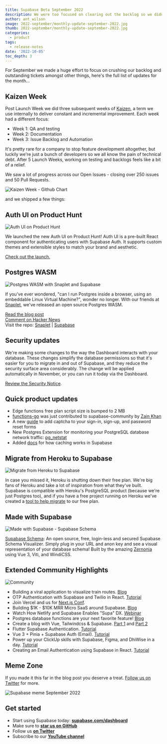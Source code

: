 ```yaml
---
title: Supabase Beta September 2022
description: We were too focused on clearing out the backlog so we didn't ship anything new last month... or did we?!
author: ant_wilson
image: 2022-september/monthly-update-september-2022.jpg
thumb: 2022-september/monthly-update-september-2022.jpg
categories:
  - product
tags:
  - release-notes
date: '2022-10-05'
toc_depth: 3
---
```


For September we made a huge effort to focus on crushing our backlog and outstanding tickets amongst other things, here's the full list of updates for the month...

## Kaizen Week

Post Launch Week we did three subsequent weeks of [Kaizen](https://en.wikipedia.org/wiki/Kaizen), a term we use internally to deliver constant and incremental improvement. Each week had a different focus:

- Week 1: QA and testing
- Week 2: Documentation
- Week 3: Issue Backlog and Automation

It's pretty rare for a company to stop feature development altogether, but luckily we're just a bunch of developers so we all know the pain of technical debt. After 5 Launch Weeks, working on testing and backlogs feels like a bit of a relief.

We saw a lot of progress across our Open Issues - closing over 250 issues and 50 Pull Requests.

![Kaizen Week - Github Chart](/images/blog/2022-september/kaizen.jpg)

and we shipped a few things:

## Auth UI on Product Hunt

![Auth UI on Product Hunt](/images/blog/2022-september/auth-ui-product-hunt.png)

We launched the new Auth UI on Product Hunt! Auth UI is a pre-built React component for authenticating users with Supabase Auth. It supports custom themes and extensible styles to match your brand and aesthetic.

[Check out the launch.](https://www.producthunt.com/posts/auth-ui-login-ui-for-your-web-app)

## Postgres WASM

![Postgres WASM with Snaplet and Supabase](/images/blog/2022-september/postgres-wasm.jpg)

If you've ever wondered, "can I run Postgres inside a browser, using an embeddable Linux Virtual Machine?", wonder no longer. With our friends at [Snaplet](https://www.snaplet.dev/?utm_campaign=Beta%20update%20emails&utm_source=hs_email&utm_medium=email&_hsenc=p2ANqtz-8u0x9grbiydYqh56hC_8Dta4ZiTdWbW0eXWkVCnUEUGWWoVDFXCpWzJWImkLfM-lG-o2JX), we've released an open source Postgres WASM.

[Read the blog post](https://supabase.com/blog/postgres-wasm) <br/>
[Comment on Hacker News](https://news.ycombinator.com/item?id=33067962) <br/>
Visit the repo: [Snaplet](https://github.com/snaplet/postgres-wasm) | [Supabase](https://github.com/supabase-community/postgres-wasm)

## Security updates

We're making some changes to the way the Dashboard interacts with your database. These changes simplify the database permissions so that it's easier for you to migrate in and out of Supabase, and they reduce the security surface area considerably. The change will be applied automatically in November, or you can run it today via the Dashboard.

[Review the Security Notice](https://github.com/supabase/supabase/discussions/9314).

## Quick product updates

- Edge functions free plan script size is bumped to 2 MB
- [functions-go](https://github.com/supabase-community/functions-go) was just contributed to supabase-community by [Zain Khan](https://twitter.com/Za1n_K)
- A new [guide](https://supabase.com/docs/guides/auth/auth-captcha) to add captcha to your sign-in, sign-up, and password reset forms
- New Postgres Extension for monitoring your PostgreSQL database network traffic: [pg_netstat](https://github.com/supabase/pg_netstat)
- Added [docs](https://supabase.com/docs/guides/storage/cdn/fundamentals) for how caching works in Supabase

## Migrate from Heroku to Supabase

![Migrate from Heroku to Supabase](/images/blog/2022-september/migrate-from-heroku-to-supabase.jpg)

In case you missed it, Heroku is shutting down their free plan. We're big fans of Heroku and take a lot of inspiration from what they've built. Supabase is compatible with Heroku's PostgreSQL product (because we're just Postgres too), and if you have a free project running on Heroku we've created a [tool to help migrate](https://migrate.supabase.com/) to our free plan.

## Made with Supabase

![Made with Supabase - Supabase Schema](/images/blog/2022-september/madewithsupabase.jpg)

[Supabase Schema](https://supabase-schema.vercel.app/): An open source, free, login-less and secured Supabase Schema Visualizer. Simply plug in your URL and anon key and see a visual representation of your database schema! Built by the amazing [Zernonia](https://twitter.com/zernonia) using Vue 3, Viti, and WindiCSS.

## Extended Community Highlights

![Community](/images/blog/2022-june/community.jpg)

- Building a viral application to visualize train routes. [Blog](https://vercel.com/blog/building-a-viral-application-to-visualize-train-routes)
- OTP Authentication with Supabase and Twilio in React. [Tutorial](https://refine.dev/blog/supabase-twilio-otp-authentication-in-react/)
- Join Vercel and us for [Next.js Conf](https://nextjs.org/conf).
- Building $1K - $10K MRR Micro SaaS around Supabase. [Blog](https://microsaasidea.substack.com/p/micro-saas-products-around-supabase)
- Watch How Netlify and Supabase Enables "Supa" DX. [Webinar](https://www.netlify.com/resources/webinars/how-netlify-supabase-enables-supa-dx/)
- Postgres database functions are your next favorite feature! [Blog](https://mirror.xyz/0x7D15080A13c8128dBAf90a2c2326058b5c1D5eac/MaiOq5m1xSa9QfMuiLYq4bJdA0owWoTpOZNlQv76_so)
- Create a blog with Vue, Tailwindcss & Supabase. [Part 1](https://youtube.com/watch?v=0NB9lgFcOT4) and [Part 2](https://youtube.com/watch?v=UP2mHUpcv6g)
- Flutter Supabase Authentication. [Tutorial](https://www.sandromaglione.com/techblog/flutter-supabase-authentication-complete-tutorial)
- Vue 3 + Pinia + Supabase Auth (Email). [Tutorial](https://towardsdev.com/vue-3-pinia-supabase-auth-email-1228f5f8502e)
- Power up your ClickUp skills with Supabase, Figma, and DhiWise in a day. [Tutorial](https://dev.to/saloni137/power-up-your-clickup-skills-with-supabase-figma-and-dhiwise-in-a-day-3pak)
- Creating an Email Authentication using Supabase in React. [Tutorial](https://dev.to/surajondev/creating-an-email-authentication-using-supabase-in-react-5883)

## Meme Zone

If you made it this far in the blog post you deserve a treat. [Follow us on Twitter](https://twitter.com/supabase) for more.

![Supabase meme September 2022](/images/blog/2022-september/beta-update-september-meme.jpeg)

## Get started

- Start using Supabase today: **[supabase.com/dashboard](https://supabase.com/dashboard/)**
- Make sure to **[star us on GitHub](https://github.com/supabase/supabase)**
- Follow us **[on Twitter](https://twitter.com/supabase)**
- Subscribe to our **[YouTube channel](https://www.youtube.com/c/supabase)**
